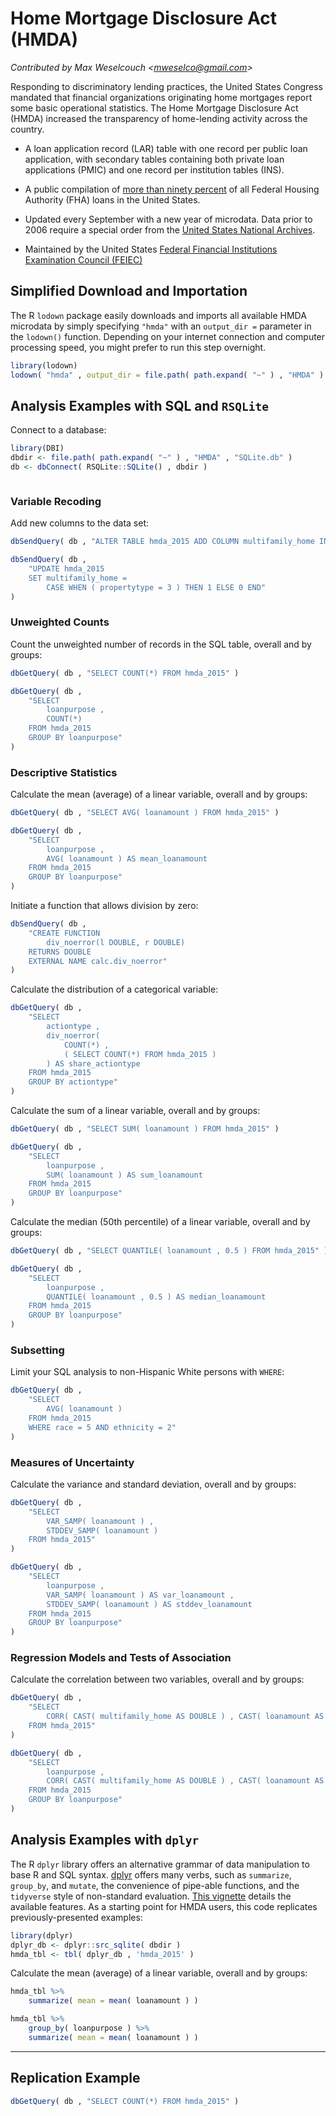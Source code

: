 # Home Mortgage Disclosure Act (HMDA) {-}

*Contributed by Max Weselcouch <<mweselco@gmail.com>>*

Responding to discriminatory lending practices, the United States Congress mandated that financial organizations originating home mortgages report some basic operational statistics. The Home Mortgage Disclosure Act (HMDA) increased the transparency of home-lending activity across the country.

* A loan application record (LAR) table with one record per public loan application, with secondary tables containing both private loan applications (PMIC) and one record per institution tables (INS).

* A public compilation of [more than ninety percent](http://www.huduser.gov/portal/periodicals/ushmc/spring11/USHMC_1q11.pdf#page=6) of all Federal Housing Authority (FHA) loans in the United States.

* Updated every September with a new year of microdata. Data prior to 2006 require a special order from the [United States National Archives](https://www.ffiec.gov/hmda/nationalarchives.htm).

* Maintained by the United States [Federal Financial Institutions Examination Council (FEIEC)](https://www.ffiec.gov/)

## Simplified Download and Importation {-}

The R `lodown` package easily downloads and imports all available HMDA microdata by simply specifying `"hmda"` with an `output_dir =` parameter in the `lodown()` function. Depending on your internet connection and computer processing speed, you might prefer to run this step overnight.

```r
library(lodown)
lodown( "hmda" , output_dir = file.path( path.expand( "~" ) , "HMDA" ) )
```

## Analysis Examples with SQL and `RSQLite` {-}

Connect to a database:

```r
library(DBI)
dbdir <- file.path( path.expand( "~" ) , "HMDA" , "SQLite.db" )
db <- dbConnect( RSQLite::SQLite() , dbdir )
```

```r

```

### Variable Recoding {-}

Add new columns to the data set:
```r
dbSendQuery( db , "ALTER TABLE hmda_2015 ADD COLUMN multifamily_home INTEGER" )

dbSendQuery( db , 
	"UPDATE hmda_2015 
	SET multifamily_home = 
		CASE WHEN ( propertytype = 3 ) THEN 1 ELSE 0 END" 
)
```

### Unweighted Counts {-}

Count the unweighted number of records in the SQL table, overall and by groups:
```r
dbGetQuery( db , "SELECT COUNT(*) FROM hmda_2015" )

dbGetQuery( db ,
	"SELECT
		loanpurpose ,
		COUNT(*) 
	FROM hmda_2015
	GROUP BY loanpurpose"
)
```

### Descriptive Statistics {-}

Calculate the mean (average) of a linear variable, overall and by groups:
```r
dbGetQuery( db , "SELECT AVG( loanamount ) FROM hmda_2015" )

dbGetQuery( db , 
	"SELECT 
		loanpurpose , 
		AVG( loanamount ) AS mean_loanamount
	FROM hmda_2015 
	GROUP BY loanpurpose" 
)
```

Initiate a function that allows division by zero:
```r
dbSendQuery( db , 
	"CREATE FUNCTION 
		div_noerror(l DOUBLE, r DOUBLE) 
	RETURNS DOUBLE 
	EXTERNAL NAME calc.div_noerror" 
)
```

Calculate the distribution of a categorical variable:
```r
dbGetQuery( db , 
	"SELECT 
		actiontype , 
		div_noerror( 
			COUNT(*) , 
			( SELECT COUNT(*) FROM hmda_2015 ) 
		) AS share_actiontype
	FROM hmda_2015 
	GROUP BY actiontype" 
)
```

Calculate the sum of a linear variable, overall and by groups:
```r
dbGetQuery( db , "SELECT SUM( loanamount ) FROM hmda_2015" )

dbGetQuery( db , 
	"SELECT 
		loanpurpose , 
		SUM( loanamount ) AS sum_loanamount 
	FROM hmda_2015 
	GROUP BY loanpurpose" 
)
```

Calculate the median (50th percentile) of a linear variable, overall and by groups:
```r
dbGetQuery( db , "SELECT QUANTILE( loanamount , 0.5 ) FROM hmda_2015" )

dbGetQuery( db , 
	"SELECT 
		loanpurpose , 
		QUANTILE( loanamount , 0.5 ) AS median_loanamount
	FROM hmda_2015 
	GROUP BY loanpurpose" 
)
```

### Subsetting {-}

Limit your SQL analysis to non-Hispanic White persons with `WHERE`:
```r
dbGetQuery( db ,
	"SELECT
		AVG( loanamount )
	FROM hmda_2015
	WHERE race = 5 AND ethnicity = 2"
)
```

### Measures of Uncertainty {-}

Calculate the variance and standard deviation, overall and by groups:
```r
dbGetQuery( db , 
	"SELECT 
		VAR_SAMP( loanamount ) , 
		STDDEV_SAMP( loanamount ) 
	FROM hmda_2015" 
)

dbGetQuery( db , 
	"SELECT 
		loanpurpose , 
		VAR_SAMP( loanamount ) AS var_loanamount ,
		STDDEV_SAMP( loanamount ) AS stddev_loanamount
	FROM hmda_2015 
	GROUP BY loanpurpose" 
)
```

### Regression Models and Tests of Association {-}

Calculate the correlation between two variables, overall and by groups:
```r
dbGetQuery( db , 
	"SELECT 
		CORR( CAST( multifamily_home AS DOUBLE ) , CAST( loanamount AS DOUBLE ) )
	FROM hmda_2015" 
)

dbGetQuery( db , 
	"SELECT 
		loanpurpose , 
		CORR( CAST( multifamily_home AS DOUBLE ) , CAST( loanamount AS DOUBLE ) )
	FROM hmda_2015 
	GROUP BY loanpurpose" 
)
```

## Analysis Examples with `dplyr` {-}

The R `dplyr` library offers an alternative grammar of data manipulation to base R and SQL syntax. [dplyr](https://github.com/tidyverse/dplyr/) offers many verbs, such as `summarize`, `group_by`, and `mutate`, the convenience of pipe-able functions, and the `tidyverse` style of non-standard evaluation. [This vignette](https://cran.r-project.org/web/packages/dplyr/vignettes/dplyr.html) details the available features. As a starting point for HMDA users, this code replicates previously-presented examples:

```r
library(dplyr)
dplyr_db <- dplyr::src_sqlite( dbdir )
hmda_tbl <- tbl( dplyr_db , 'hmda_2015' )
```
Calculate the mean (average) of a linear variable, overall and by groups:
```r
hmda_tbl %>%
	summarize( mean = mean( loanamount ) )

hmda_tbl %>%
	group_by( loanpurpose ) %>%
	summarize( mean = mean( loanamount ) )
```

---

## Replication Example {-}

```r
dbGetQuery( db , "SELECT COUNT(*) FROM hmda_2015" )
```

